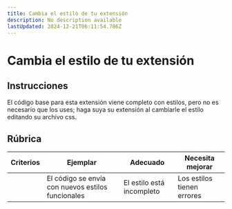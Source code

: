 ```yaml
---
title: Cambia el estilo de tu extensión
description: No description available
lastUpdated: 2024-12-21T06:11:54.786Z
---
```


# Cambia el estilo de tu extensión

## Instrucciones

El código base para esta extensión viene completo con estilos, pero no es necesario que los uses; haga suya su extensión al cambiarle el estilo editando su archivo css.

## Rúbrica

| Criterios | Ejemplar | Adecuado | Necesita mejorar |
| -------- | -------------------------------------------- | --------------------- | ----------------- |
| | El código se envía con nuevos estilos funcionales | El estilo está incompleto | Los estilos tienen errores |
